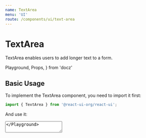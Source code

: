 ```yaml
---
name: TextArea
menu: 'UI'
route: /components/ui/text-area
---
```


# TextArea

TextArea enables users to add longer text to a form.

  Playground,
  Props,
} from 'docz'

## Basic Usage

To implement the TextArea component, you need to import it first:

```js
import { TextArea } from '@react-ui-org/react-ui';
```

And use it:

<Playground>
  <TextArea label="Your feedback" />
</Playground>

See [API](#api) for all available options.

## General Guidelines

- Use **short and descriptive labels**, ideally nouns rather than seemingly
  polite phrases like _Please enter your message_. Short labels will help your
  users accomplish their task faster.

- Only make the TextArea's label invisible when there is **another visual
  clue** to guide users through filling the input. Using the first option as
  label is not recommended either — it disappears once user makes their choice.

- When a short label is not enough, use **help texts to guide users** before
  they enter anything.

- Optionally you can **pre-fill your text fields with a placeholder** to give
  users an example of what they're expected to fill in. Just remember the
  placeholder disappears once a value is entered so don't put anything important
  there. Usually, en example value starting with “Eg.” works best.

- Use **clear, calm error messages** when there's a problem with what they
  entered. Be positive and focus on solutions to make the error message helpful.

- Ensure the height of a text area **fits within mobile screen sizes.**

## Design Variants

To satisfy the design requirements of your project, all input fields in React UI
come in **two design variants** to choose from: outline and filled. Both can be
further [customized](#theming) with CSS custom properties.

<Playground>
  <TextArea
    label="Your feedback"
  />
  <TextArea
    label="Your feedback"
    variant="filled"
  />
</Playground>

## Sizes

Aside from the default (medium) size, two additional sizes are available: small
and large.

<Playground>
  <TextArea
    label="Your feedback"
    size="small"
  />
  <TextArea
    label="Your feedback"
  />
  <TextArea
    label="Your feedback"
    size="large"
  />
  <TextArea
    label="Your feedback"
    size="small"
    variant="filled"
  />
  <TextArea
    label="Your feedback"
    variant="filled"
  />
  <TextArea
    label="Your feedback"
    size="large"
    variant="filled"
  />
</Playground>

Full-width fields span the full width of a parent:

<Playground>
  <TextArea
    label="Your feedback"
    fullWidth
  />
  <TextArea
    label="Your feedback"
    variant="filled"
    fullWidth
  />
</Playground>

## Input Size

The default width of all inputs is 240 px, and it can be
[customized](/customize/theming/overview) with a CSS custom property. However, you
can also **control the size of individual text areas** using the `rows` and
`cols` properties. Additionally, text areas are vertically resizable by users.

👉 Remember that the `cols` and `rows` HTML attributes **do not limit on how
many characters** the user can enter. Use the
[`maxlength` attribute](https://developer.mozilla.org/en-US/docs/Web/HTML/Element/textarea#Min_and_max_length)
to achieve that effect.

<Playground>
  <TextArea
    label="Your feedback"
    cols={50}
    rows={6}
  />
  <TextArea
    label="Your feedback"
    variant="filled"
    cols={50}
    rows={6}
  />
</Playground>

## Forwarding HTML Attributes

When you want to improve the accessibility of your text fields even further, you
can **add whatever HTML attribute you like.** All attributes that don't
interfere with [component's API](#api) are forwarded to the native HTML input.

<Playground>
  <TextArea
    label="Address"
    autoComplete="street-address"
    minLength={3}
    maxLength={80}
  />
  <TextArea
    label="Address"
    variant="filled"
    autoComplete="street-address"
    minLength={3}
    maxLength={80}
  />
</Playground>

👉 Refer to the MDN reference for the full list of
[supported attributes](https://developer.mozilla.org/en-US/docs/Web/HTML/Element/textarea#Attributes).

## Invisible Label

In some cases, it may be convenient to visually hide the field label. The label
remains accessible to assistive technologies.

While it may be acceptable for login screens with just a few fields or other
simple forms, it's dangerous to hide labels from users in most cases. Keep in
mind you should **provide another visual clue** so users know what to fill into
the input.

<Playground>
  <TextArea
    label="Feedback"
    isLabelVisible={false}
    placeholder="Eg. What I liked the best was…"
  />
  <TextArea
    label="Feedback"
    isLabelVisible={false}
    variant="filled"
    placeholder="Eg. What I liked the best was…"
  />
</Playground>

## Horizontal Layout

The default vertical layout is very easy to use and work with. However, there
are situations where horizontal layout suits better — and that's why React UI
supports this kind of layout as well.

<Playground>
  <TextArea
    label="Your feedback"
    layout="horizontal"
  />
  <TextArea
    label="Your feedback"
    layout="horizontal"
    variant="filled"
  />
  <TextArea
    label="Your feedback"
    layout="horizontal"
    fullWidth
  />
  <TextArea
    label="Your feedback"
    layout="horizontal"
    variant="filled"
    fullWidth
  />
  <TextArea
    isLabelVisible={false}
    label="Your feedback"
    layout="horizontal"
    placeholder="Your feedback"
    fullWidth
  />
  <TextArea
    isLabelVisible={false}
    label="Your feedback"
    layout="horizontal"
    placeholder="Your feedback"
    variant="filled"
    fullWidth
  />
</Playground>

## Help Text

You may provide an additional help text to clarify how the input should be
filled.

<Playground>
  <TextArea
    label="Your feedback"
    helpText="Why would you recommend us?"
  />
  <TextArea
    label="Your feedback"
    variant="filled"
    helpText="Why would you recommend us?"
  />
  <TextArea
    label="Your feedback"
    layout="horizontal"
    helpText="Why would you recommend us?"
  />
  <TextArea
    label="Your feedback"
    layout="horizontal"
    helpText="Why would you recommend us?"
    variant="filled"
  />
  <TextArea
    label="Your feedback"
    layout="horizontal"
    helpText="Why would you recommend us?"
    fullWidth
  />
  <TextArea
    label="Your feedback"
    layout="horizontal"
    variant="filled"
    helpText="Why would you recommend us?"
    fullWidth
  />
</Playground>

## States

### Validation States

Validation states visually present the result of validation of the input. You
should always **provide a help text for states other than valid** so users know
what happened and what action they should take or what options they have.

<Playground>
  <TextArea
    label="Your feedback"
    validationState="valid"
    validationText="Looks good!"
    value="Like that!"
    required
  />
  <TextArea
    label="Your feedback"
    validationState="warning"
    validationText="The feedback should be at least 3 characters long."
    value=".."
    required
  />
  <TextArea
    label="Your feedback"
    validationState="invalid"
    validationText="Please share your feedback with us."
    required
  />
  <TextArea
    label="Your feedback"
    validationState="valid"
    validationText="Looks good!"
    variant="filled"
    value="Like that!"
    required
  />
  <TextArea
    label="Your feedback"
    validationState="warning"
    validationText="The feedback should be at least 3 characters long."
    variant="filled"
    value=".."
    required
  />
  <TextArea
    label="Your feedback"
    validationState="invalid"
    validationText="Please share your feedback with us."
    variant="filled"
    required
  />
</Playground>

### Disabled State

It's possible to disable the whole input.

<Playground>
  <TextArea
    label="Your feedback"
    disabled
  />
  <TextArea
    label="Your feedback"
    variant="filled"
    disabled
  />
</Playground>

## API

In addition to the options below, you can add any custom attributes that do not
interfere with the API, and they will be passed to the `textarea` HTML element.
This is useful mainly to improve component's
[accessibility](#forwarding-html-attributes).

<Props table of={TextArea} />

## Theming

Head to [Forms Theming](/customize/theming/forms) to see shared form theming
options.
